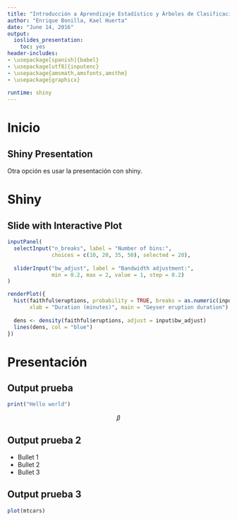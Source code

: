 ```yaml
---
title: "Introducción a Aprendizaje Estadístico y Árboles de Clasificación"
author: "Enrique Bonilla, Kael Huerta"
date: "June 14, 2016"
output: 
  ioslides_presentation:
    toc: yes
header-includes: 
- \usepackage[spanish]{babel}
- \usepackage[utf8]{inputenc}
- \usepackage{amsmath,amsfonts,amsthm}
- \usepackage{graphicx}
 
runtime: shiny
---
```


# Inicio

## Shiny Presentation

Otra opción es usar la presentación con shiny. 

# Shiny

## Slide with Interactive Plot

```r
inputPanel(
  selectInput("n_breaks", label = "Number of bins:",
              choices = c(10, 20, 35, 50), selected = 20),
  
  sliderInput("bw_adjust", label = "Bandwidth adjustment:",
              min = 0.2, max = 2, value = 1, step = 0.2)
)

renderPlot({
  hist(faithful$eruptions, probability = TRUE, breaks = as.numeric(input$n_breaks),
       xlab = "Duration (minutes)", main = "Geyser eruption duration")
  
  dens <- density(faithful$eruptions, adjust = input$bw_adjust)
  lines(dens, col = "blue")
})
```


# Presentación

## Output prueba

```r
print("Hello world")
```

$$\beta$$

## Output prueba 2

- Bullet 1
- Bullet 2
- Bullet 3

## Output prueba 3

```r
plot(mtcars)
```


